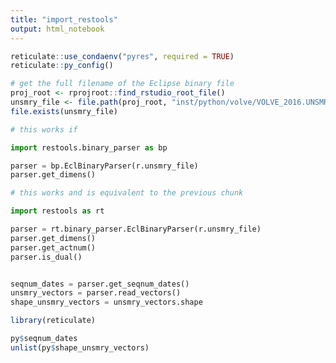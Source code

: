 ```yaml
---
title: "import_restools"
output: html_notebook
---
```



```r
reticulate::use_condaenv("pyres", required = TRUE)
reticulate::py_config()

# get the full filename of the Eclipse binary file
proj_root <- rprojroot::find_rstudio_root_file()
unsmry_file <- file.path(proj_root, "inst/python/volve/VOLVE_2016.UNSMRY")
file.exists(unsmry_file)
```



```python
# this works if 

import restools.binary_parser as bp

parser = bp.EclBinaryParser(r.unsmry_file)
parser.get_dimens()
```


```python
# this works and is equivalent to the previous chunk

import restools as rt

parser = rt.binary_parser.EclBinaryParser(r.unsmry_file)
parser.get_dimens()
parser.get_actnum()
parser.is_dual()


seqnum_dates = parser.get_seqnum_dates()
unsmry_vectors = parser.read_vectors()
shape_unsmry_vectors = unsmry_vectors.shape
```

```r
library(reticulate)

py$seqnum_dates
unlist(py$shape_unsmry_vectors)
```


